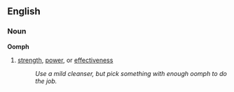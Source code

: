 ==English==
===Noun===
'''Oomph'''
# [[strength]], [[power]], or [[effective]]ness
#: ''Use a mild cleanser, but pick something with enough oomph to do the job.''